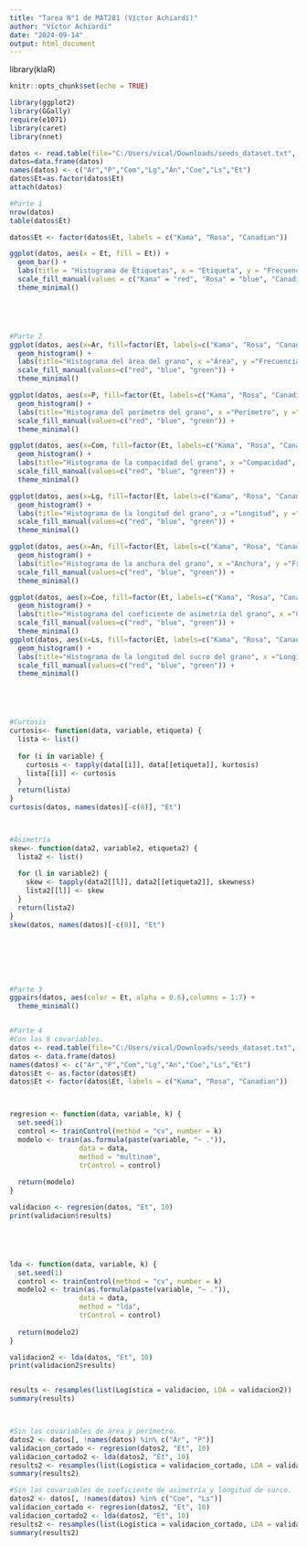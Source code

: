 ---
title: "Tarea N°1 de MAT281 (Víctor Achiardi)"
author: "Víctor Achiardi"
date: "2024-09-14"
output: html_document
---
library(klaR)
```{r setup, include=FALSE}
knitr::opts_chunk$set(echo = TRUE)
```


```{r cars}
library(ggplot2)
library(GGally)
require(e1071)
library(caret)
library(nnet)

datos <- read.table(file="C:/Users/vical/Downloads/seeds_dataset.txt", header=FALSE)
datos=data.frame(datos)
names(datos) <- c("Ar","P","Com","Lg","An","Coe","Ls","Et")
datos$Et=as.factor(datos$Et)
attach(datos)

#Parte 1
nrow(datos)
table(datos$Et)

datos$Et <- factor(datos$Et, labels = c("Kama", "Rosa", "Canadian"))

ggplot(datos, aes(x = Et, fill = Et)) + 
  geom_bar() +  
  labs(title = "Histograma de Etiquetas", x = "Etiqueta", y = "Frecuencia") +
  scale_fill_manual(values = c("Kama" = "red", "Rosa" = "blue", "Canadian" = "green")) + 
  theme_minimal()





#Parte 2
ggplot(datos, aes(x=Ar, fill=factor(Et, labels=c("Kama", "Rosa", "Canadian")))) + 
  geom_histogram() +
  labs(title="Histograma del área del grano", x ="Área", y ="Frecuencia", fill ="Etiqueta") +
  scale_fill_manual(values=c("red", "blue", "green")) + 
  theme_minimal()

ggplot(datos, aes(x=P, fill=factor(Et, labels=c("Kama", "Rosa", "Canadian")))) + 
  geom_histogram() +
  labs(title="Histograma del perímetro del grano", x ="Perímetro", y ="Frecuencia", fill ="Etiqueta") +
  scale_fill_manual(values=c("red", "blue", "green")) + 
  theme_minimal()

ggplot(datos, aes(x=Com, fill=factor(Et, labels=c("Kama", "Rosa", "Canadian")))) + 
  geom_histogram() +
  labs(title="Histograma de la compacidad del grano", x ="Compacidad", y ="Frecuencia", fill ="Etiqueta") +
  scale_fill_manual(values=c("red", "blue", "green")) + 
  theme_minimal()

ggplot(datos, aes(x=Lg, fill=factor(Et, labels=c("Kama", "Rosa", "Canadian")))) + 
  geom_histogram() +
  labs(title="Histograma de la longitud del grano", x ="Longitud", y ="Frecuencia", fill ="Etiqueta") +
  scale_fill_manual(values=c("red", "blue", "green")) + 
  theme_minimal()

ggplot(datos, aes(x=An, fill=factor(Et, labels=c("Kama", "Rosa", "Canadian")))) + 
  geom_histogram() +
  labs(title="Histograma de la anchura del grano", x ="Anchura", y ="Frecuencia", fill ="Etiqueta") +
  scale_fill_manual(values=c("red", "blue", "green")) + 
  theme_minimal()

ggplot(datos, aes(x=Coe, fill=factor(Et, labels=c("Kama", "Rosa", "Canadian")))) + 
  geom_histogram() +
  labs(title="Histograma del coeficiente de asimetría del grano", x ="Coeficiente de asimetría", y ="Frecuencia", fill ="Etiqueta") +
  scale_fill_manual(values=c("red", "blue", "green")) + 
  theme_minimal()
ggplot(datos, aes(x=Ls, fill=factor(Et, labels=c("Kama", "Rosa", "Canadian")))) + 
  geom_histogram() +
  labs(title="Histograma de la longitud del sucro del grano", x ="Longitud del sucro", y ="Frecuencia", fill ="Etiqueta") +
  scale_fill_manual(values=c("red", "blue", "green")) + 
  theme_minimal()





#Curtosis
curtosis<- function(data, variable, etiqueta) {
  lista <- list()
  
  for (i in variable) {
    curtosis <- tapply(data[[i]], data[[etiqueta]], kurtosis)
    lista[[i]] <- curtosis
  }
  return(lista)
}
curtosis(datos, names(datos)[-c(8)], "Et")



#Asimetría
skew<- function(data2, variable2, etiqueta2) {
  lista2 <- list()
  
  for (l in variable2) {
    skew <- tapply(data2[[l]], data2[[etiqueta2]], skewness)
    lista2[[l]] <- skew
  }
  return(lista2)
}
skew(datos, names(datos)[-c(8)], "Et")







#Parte 3
ggpairs(datos, aes(color = Et, alpha = 0.6),columns = 1:7) + 
  theme_minimal() 


#Parte 4
#Con las 8 covariables.
datos <- read.table(file="C:/Users/vical/Downloads/seeds_dataset.txt", header=FALSE)
datos <- data.frame(datos)
names(datos) <- c("Ar","P","Com","Lg","An","Coe","Ls","Et")
datos$Et <- as.factor(datos$Et)
datos$Et <- factor(datos$Et, labels = c("Kama", "Rosa", "Canadian"))



regresion <- function(data, variable, k) {
  set.seed(1)  
  control <- trainControl(method = "cv", number = k)
  modelo <- train(as.formula(paste(variable, "~ .")),
                 data = data,
                 method = "multinom",  
                 trControl = control)
  
  return(modelo)
}

validacion <- regresion(datos, "Et", 10)
print(validacion$results)





lda <- function(data, variable, k) {
  set.seed(1)  
  control <- trainControl(method = "cv", number = k)
  modelo2 <- train(as.formula(paste(variable, "~ .")),
                 data = data,
                 method = "lda",  
                 trControl = control)
  
  return(modelo2)
}

validacion2 <- lda(datos, "Et", 10)
print(validacion2$results)


results <- resamples(list(Logística = validacion, LDA = validacion2))
summary(results)



#Sin las covariables de área y perímetro.
datos2 <- datos[, !names(datos) %in% c("Ar", "P")]
validacion_cortado <- regresion(datos2, "Et", 10)
validacion_cortado2 <- lda(datos2, "Et", 10)
results2 <- resamples(list(Logística = validacion_cortado, LDA = validacion_cortado2))
summary(results2)

#Sin las covariables de coeficiente de asimetría y longitud de surco.
datos2 <- datos[, !names(datos) %in% c("Coe", "Ls")]
validacion_cortado <- regresion(datos2, "Et", 10)
validacion_cortado2 <- lda(datos2, "Et", 10)
results2 <- resamples(list(Logística = validacion_cortado, LDA = validacion_cortado2))
summary(results2)
```
